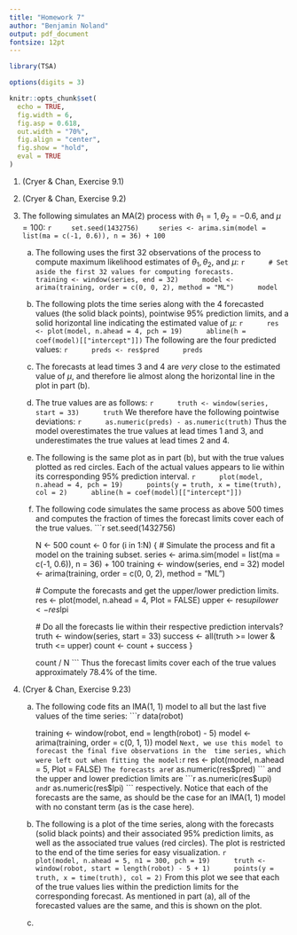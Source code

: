 ```yaml
---
title: "Homework 7"
author: "Benjamin Noland"
output: pdf_document
fontsize: 12pt
---
```


```r
library(TSA)

options(digits = 3)

knitr::opts_chunk$set(
  echo = TRUE,
  fig.width = 6,
  fig.asp = 0.618,
  out.width = "70%",
  fig.align = "center",
  fig.show = "hold",
  eval = TRUE
)
```

\newcommand{\var}{\mathrm{Var}}
\newcommand{\cov}{\mathrm{Cov}}
\newcommand{\corr}{\mathrm{Corr}}
\newcommand{\E}{\mathrm{E}}
\newcommand{\pr}{\mathrm{P}}

1. (Cryer & Chan, Exercise 9.1)
2. (Cryer & Chan, Exercise 9.2)
3. The following simulates an MA(2) process with $\theta_1 = 1, \theta_2 =
-0.6$, and $\mu = 100$:
    ```r
    set.seed(1432756)
    series <- arima.sim(model = list(ma = c(-1, 0.6)), n = 36) + 100
    ```
    
    a. The following uses the first 32 observations of the process to compute
    maximum likelihood estimates of $\theta_1, \theta_2$, and $\mu$:
        ```r
        # Set aside the first 32 values for computing forecasts.
        training <- window(series, end = 32)
        model <- arima(training, order = c(0, 0, 2), method = "ML")
        model
        ```
    
    b. The following plots the time series along with the 4 forecasted values
    (the solid black points), pointwise 95\% prediction limits, and a solid
    horizontal line indicating the estimated value of $\mu$:
        ```r
        res <- plot(model, n.ahead = 4, pch = 19)
        abline(h = coef(model)[["intercept"]])
        ```
    The following are the four predicted values:
        ```r
        preds <- res$pred
        preds
        ```
    
    c. The forecasts at lead times 3 and 4 are *very* close to the estimated
    value of $\mu$, and therefore lie almost along the horizontal line in the
    plot in part (b).
    
    d. The true values are as follows:
        ```r
        truth <- window(series, start = 33)
        truth
        ```
    We therefore have the following pointwise deviations:
        ```r
        as.numeric(preds) - as.numeric(truth)
        ```
    Thus the model overestimates the true values at lead times 1 and 3, and
    underestimates the true values at lead times 2 and 4.
    
    e. The following is the same plot as in part (b), but with the true values
    plotted as red circles. Each of the actual values appears to lie within its
    corresponding 95\% prediction interval.
        ```r
        plot(model, n.ahead = 4, pch = 19)
        points(y = truth, x = time(truth), col = 2)
        abline(h = coef(model)[["intercept"]])
        ```
    
    f. The following code simulates the same process as above 500 times and
    computes the fraction of times the forecast limits cover each of the true
    values.
        ```r
        set.seed(1432756)
        
        N <- 500
        count <- 0
        for (i in 1:N) {
          # Simulate the process and fit a model on the training subset.
          series <- arima.sim(model = list(ma = c(-1, 0.6)), n = 36) + 100
          training <- window(series, end = 32)
          model <- arima(training, order = c(0, 0, 2), method = "ML")
          
          # Compute the forecasts and get the upper/lower prediction limits.
          res <- plot(model, n.ahead = 4, Plot = FALSE)
          upper <- res$upi
          lower <- res$lpi
          
          # Do all the forecasts lie within their respective prediction intervals?
          truth <- window(series, start = 33)
          success <- all(truth >= lower & truth <= upper)
          count <- count + success
        }
        
        count / N
        ```
    Thus the forecast limits cover each of the true values approximately 78.4\%
    of the time.

4. (Cryer & Chan, Exercise 9.23)
    a. The following code fits an IMA(1, 1) model to all but the last five
    values of the time series:
        ```r
        data(robot)
        
        training <- window(robot, end = length(robot) - 5)
        model <- arima(training, order = c(0, 1, 1))
        model
        ```
        Next, we use this model to forecast the final five observations in the
        time series, which were left out when fitting the model:
        ```r
        res <- plot(model, n.ahead = 5, Plot = FALSE)
        ```
        The forecasts are
        ```r
        as.numeric(res$pred)
        ```
        and the upper and lower prediction limits are
        ```r
        as.numeric(res$upi)
        ```
        and
        ```r
        as.numeric(res$lpi)
        ```
        respectively. Notice that each of the forecasts are the same, as should be
        the case for an IMA(1, 1) model with no constant term (as is the case here).
    
    b. The following is a plot of the time series, along with the forecasts
    (solid black points) and their associated 95\% prediction limits, as well as
    the associated true values (red circles). The plot is restricted to the end
    of the time series for easy visualization.
        ```r
        plot(model, n.ahead = 5, n1 = 300, pch = 19)
        truth <- window(robot, start = length(robot) - 5 + 1)
        points(y = truth, x = time(truth), col = 2)
        ```
    From this plot we see that each of the true values lies within the
    prediction limits for the corresponding forecast. As mentioned in part (a),
    all of the forecasted values are the same, and this is shown on the plot.
    
    c.
